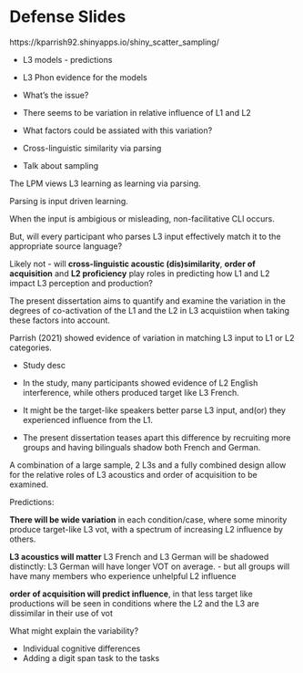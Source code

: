 # Defense Slides 

https://kparrish92.shinyapps.io/shiny_scatter_sampling/

- L3 models - predictions

- L3 Phon evidence for the models 

- What's the issue? 
 - There seems to be variation in relative influence of L1 and L2
 - What factors could be assiated with this variation? 
 - Cross-linguistic similarity via parsing 
 
 
- Talk about sampling 
 
 
The LPM views L3 learning as learning via parsing.

Parsing is input driven learning. 

When the input is ambigious or misleading, non-facilitative CLI occurs.

But, will every participant who parses L3 input effectively match it to the appropriate source language? 

Likely not - will **cross-linguistic acoustic (dis)similarity**, **order of acquisition**  and **L2 proficiency** play roles in predicting how L1 and L2 impact L3 perception and production?

The present dissertation aims to quantify and examine the variation in the degrees of co-activation of the L1 and the L2 in L3 acquistiion when taking these factors into account. 

Parrish (2021) showed evidence of variation in matching L3 input to L1 or L2 categories.

- Study desc 

- In the study, many participants showed evidence of L2 English interference, while others produced target like L3 French. 

- It might be the target-like speakers better parse L3 input, and(or) they experienced influence from the L1.

- The present dissertation teases apart this difference by recruiting more groups and having bilinguals shadow both French and German. 

A combination of a large sample, 2 L3s and a fully combined design allow for the relative roles of L3 acoustics and order of acquisition to be examined.

Predictions:

**There will be wide variation** in each condition/case, where some minority produce target-like L3 vot, with a spectrum of increasing L2 influence by others. 

**L3 acoustics will matter** L3 French and L3 German will be shadowed distinctly: L3 German will have longer VOT on average. 
 -  but all groups will have many members who experience unhelpful L2 influence 
 
<!----- maybe add visuals here to help explain predictions ---->

**order of acquisition will predict influence**, in that less target like productions will be seen in conditions where the L2 and the L3 are dissimilar in their use of vot 

What might explain the variability?

 - Individual cognitive differences 
 - Adding a digit span task to the tasks 



